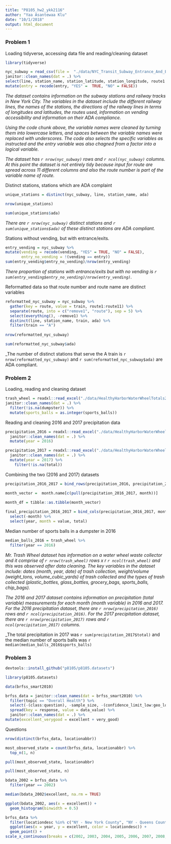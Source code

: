 ```yaml
---
title: "P8105_hw2_ykk2116"
author: "Yaa Asantewaa Klu"
date: "10/1/2018"
output: html_document
---
```


### Problem 1

Loading tidyverse, accessing data file and reading/cleaning dataset
```r
library(tidyverse) 

nyc_subway = read_csv(file =  "./data/NYC_Transit_Subway_Entrance_And_Exit_Data (1).csv") %>%
janitor::clean_names(dat = .) %>%
select(line, station_name, station_latitude, station_longitude, route1:route11, entry, vending, entrance_type, ada) %>%
mutate(entry = recode(entry, "YES" =  TRUE, "NO" = FALSE))
```

_The dataset contains information on the subway stations and railway tracks in New York City. The variables in the dataset include the different railway lines, the names of the stations, the directions of the railway lines in terms of longitudes and latitudes, the routes used, information on vending accessibility and information on their ADA compliance._ 

_Using the code chunk above, the variable names were cleaned by turning them into lowercase letters, and spaces between the variable names were replaced with underscores. The code also selects the specific variables as instructed and the entry variable was also chagned from a factor into a logical variable._

_The dataset has `r nrow(nyc_subway)` rows and `r ncol(nyc_subway)` columns. At this point the dataset is not entirely tidy because input for route are spread across 11 different columns and also the route number is part of the variable name of route._


Distinct stations, stations which are ADA complaint 
```r
unique_stations = distinct(nyc_subway, line, station_name, ada)

nrow(unique_stations)

sum(unique_stations$ada)
```
_There are `r nrow(nyc_subway)` distinct stations and `r sum(unique_stations$ada)` of these distinct stations are ADA compliant._

Stations without vending, but with entrance/exits. 
```r
entry_vending = nyc_subway %>%
mutate(vending = recode(vending, "YES" = TRUE, "NO" = FALSE),
       entry_no_vending = !(vending == entry))
sum(entry_vending$entry_no_vending)/nrow(entry_vending)       
```
_There proportion of stations with entrance/exits but with no vending is `r sum(entry_vending$entry_no_vending)/nrow(entry_vending)`._

Reformatted data so that route number and route name are distinct variables
```r
reformatted_nyc_subway = nyc_subway %>%
  gather(key = route, value = train, route1:route11) %>%
  separate(route, into = c("remove1", "route"), sep = 5) %>%
  select(everything(), -remove1) %>% 
  distinct(line, station_name, train, ada) %>% 
  filter(train == "A")
 
nrow(reformatted_nyc_subway)

sum(reformatted_nyc_subway$ada)
```
_The number of distinct stations that serve the A train is `r nrow(reformatted_nyc_subway)` and `r sum(reformatted_nyc_subway$ada)` are ADA compliant.



### Problem 2

Loading, reading and cleaning dataset
```r
trash_wheel = readxl::read_excel("./data/HealthyHarborWaterWheelTotals2017-9-26.xlsx", sheet = "Mr. Trash Wheel", range = "A2:N258") %>%
janitor::clean_names(dat = .) %>%
  filter(!is.na(dumpster)) %>%
  mutate(sports_balls = as.integer(sports_balls))
```

Reading and cleaning 2016 and 2017 precipitation data
```r
precipitation_2016 = readxl::read_excel("./data/HealthyHarborWaterWheelTotals2017-9-26.xlsx", sheet = "2016 Precipitation", range = "A2:B14") %>%
  janitor::clean_names(dat = .) %>%
  mutate(year = 2016) 

precipitation_2017 = readxl::read_excel("./data/HealthyHarborWaterWheelTotals2017-9-26.xlsx", sheet = "2017 Precipitation", range = "A2:B14") %>%  
  janitor::clean_names(dat = .) %>%
  mutate(year = 2017) %>%
    filter(!is.na(total))
```

Combining the two (2016 and 2017) datasets
```r
precipitation_2016_2017 = bind_rows(precipitation_2016, precipitation_2017)

month_vector =  month.name[c(pull(precipitation_2016_2017, month))]
 
month_df = tibble::as.tibble(month_vector) 

final_precipitation_2016_2017 = bind_cols(precipitation_2016_2017, month_df) %>%
  select(-month) %>%
  select(year, month = value, total)
```

Median number of sports balls in a dumpster in 2016
```r
median_balls_2016 = trash_wheel %>% 
  filter(year == 2016) 
```

_Mr. Trash Wheel dataset has information on a water wheel waste collector and it comprise of `r nrow(trash_wheel)` rows x r `r ncol(trash_wheel)` and this was observed after data cleaning. The key variables in the dataset include: dates (month, year, date) of trash collection, weight/volume (weight_tons, volume_cubic_yards) of trash collected and the types of trash collected (plastic_bottles, glass_bottles, grocery_bags, sports_balls, chip_bags)._

_The 2016 and 2017 dataset contains information on precipitation (total variable) measurements for each month (month variable) in 2016 and 2017. For the 2016 precipitation dataset, there are `r nrow(precipitation_2016)` rows and `r ncol(precipitation_2016)`. For the 2017 precipitation dataset, there are `r nrow(precipitation_2017)` rows and `r ncol(precipitation_2017)` columns._

_The total precipitation in 2017 was `r sum(precipitation_2017$total)` and the median number of sports balls was `r median(median_balls_2016$sports_balls)`


### Problem 3
```r
devtools::install_github("p8105/p8105.datasets")

library(p8105.datasets)

data(brfss_smart2010)
```


```r
brfss_data = janitor::clean_names(dat = brfss_smart2010) %>%
  filter(topic == "Overall Health") %>%
  select(-(class:question), -sample_size, -(confidence_limit_low:geo_location)) %>%
  spread(key = response, value = data_value) %>%
  janitor::clean_names(dat = .) %>%   
mutate(excellent_verygood = excellent + very_good)
```

Questions

```r
nrow(distinct(brfss_data, locationabbr))

most_observed_state = count(brfss_data, locationabbr) %>%
  top_n(1, n) 

pull(most_observed_state, locationabbr)   

pull(most_observed_state, n)
```


```r
bdata_2002 = brfss_data %>% 
  filter(year == 2002)

median(bdata_2002$excellent, na.rm = TRUE) 
```


```r
ggplot(bdata_2002, aes(x = excellent)) + 
  geom_histogram(binwidth = 0.5)
```


```r
brfss_data %>% 
  filter(locationdesc %in% c("NY - New York County", "NY - Queens County"), year %in% c("2002":"2012")) %>% 
  ggplot(aes(x = year, y = excellent, color = locationdesc)) +
  geom_point() +
scale_x_continuous(breaks = c(2002, 2003, 2004, 2005, 2006, 2007, 2008, 2009, 2010))
```


